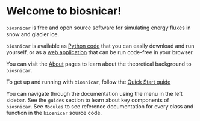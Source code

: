  # Welcome to biosnicar!

`biosnicar` is free and open source software for simulating energy fluxes in snow and glacier ice.

`biosnicar` is available as [Python code](https://github.com/jmcook1186/biosnicar-py) that you can easily download and run yourself, or as a [web application](https://bit.ly/biosnicar) that can be run code-free in your browser.

You can visit the [About](about) pages to learn about the theoretical background to `biosnicar`.

To get up and running with `biosnicar`, follow the [Quick Start guide](quick-start)

You can navigate through the documentation using the menu in the left sidebar. 
See the `guides` section to learn about key components of `biosnicar`.
See `Modules` to see reference documentation for every class and function in the `biosnicar` source code.

